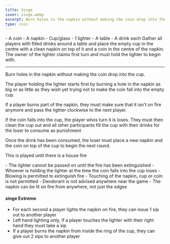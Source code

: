 ```yaml
---
title: Singe
cover: singe.webp
excerpt: Burn holes in the napkin without making the coin drop into the cup.
type: coin
---
```


<GameHero
  cover="/images/singe.webp"
  alt="Singe"
/>

<GameSection title="Equipment" icon="/images/liquor.webp">
-   A coin
-   A napkin
-   Cup/glass
-   1 lighter
-   A table
-   A drink each
</GameSection>

<GameSection title="Setup" icon="/images/settings.webp">
Gather all players with filled drinks around a table and place the empty cup in the centre with a clean napkin on top of it and a coin in the centre of the napkin. The owner of the lighter claims first turn and must hold the lighter to begin with.

* * *
</GameSection>

<GameSection title="Aim of the Game" icon="/images/target.webp">
<p>Burn holes in the napkin without making the coin drop into the cup.</p>
</GameSection>

<GameSection title="How to Play" icon="/images/question.webp">
The player holding the lighter starts first by burning a hole in the napkin as big or as little as they wish yet trying not to make the coin fall into the empty cup.

If a player burns part of the napkin, they must make sure that it isn't on fire anymore and pass the lighter clockwise to the next player.

If the coin falls into the cup, the player whos turn it is loses. They must then clean the cup out and all other participants fill the cup with their drinks for the loser to consume as punishment

Once the drink has been consumed, the loser must place a new napkin and the coin on top of the cup to begin the next round.

This is played until there is a house fire
</GameSection>

<GameSection title="Rules" icon="/images/rules.webp">
-   The lighter cannot be passed on until the fire has been extinguished
-   Whoever is holding the lighter at the time the coin falls into the cup loses
-   Blowing is permitted to extinguish fire
-   Touching of the napkin, cup or coin is not permitted
-   Deodorant is not advised anywhere near the game
-   The napkin can be lit on fire from anywhere, not just the edges
</GameSection>

<GameSection title="Special Edition" icon="/images/special.webp">

<h4>singe Extreme</h4>

-   For each second a player lights the napkin on fire, they can issue 1 sip out to another player
-   Left hand lighting only, if a player touches the lighter with their right hand they must take a sip
-   If a player burns the napkin from inside the ring of the cup, they can give out 2 sips to another player
</GameSection>

<ShareButtons title="Singe" />

<FeedbackCard>
</FeedbackCard>
